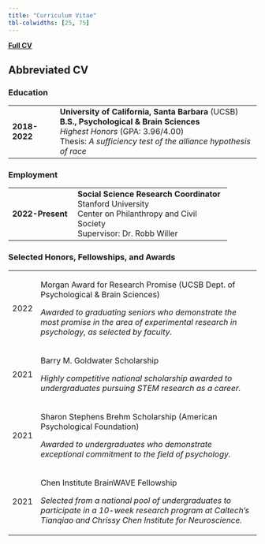 ```yaml
---
title: "Curriculum Vitae"
tbl-colwidths: [25, 75]
---
```


::: large-text
[**Full CV**](https://www.dropbox.com/s/ba1m79dtsnom4no/Ghezae_CV.pdf?dl=0)
:::

## Abbreviated CV

### Education

+---------------+-----------------------------------------------------------------+
| **2018-2022** | **University of California, Santa Barbara** (UCSB)**\           |
|               | B.S., Psychological & Brain Sciences**\                         |
|               | *Highest Honors* (GPA: 3.96/4.00)\                              |
|               | Thesis: *A sufficiency test of the alliance hypothesis of race* |
+---------------+-----------------------------------------------------------------+

### Employment

+------------------+-------------------------------------------+
| **2022-Present** | **Social Science Research Coordinator\    |
|                  | **Stanford University\                    |
|                  | Center on Philanthropy and Civil Society\ |
|                  | Supervisor: Dr. Robb Willer               |
+------------------+-------------------------------------------+

### Selected Honors, Fellowships, and Awards

+----------+-------------------------------------------------------------------------------------------------------------------------------------------------------------------+
| 2022     | Morgan Award for Research Promise (UCSB Dept. of Psychological & Brain Sciences)                                                                                  |
|          |                                                                                                                                                                   |
|          | *Awarded to graduating seniors who demonstrate the most promise in the area of experimental research in psychology, as selected by faculty.*                      |
+----------+-------------------------------------------------------------------------------------------------------------------------------------------------------------------+
| 2021     | Barry M. Goldwater Scholarship                                                                                                                                    |
|          |                                                                                                                                                                   |
|          | *Highly competitive national scholarship awarded to undergraduates pursuing STEM research as a career.*                                                           |
+----------+-------------------------------------------------------------------------------------------------------------------------------------------------------------------+
| 2021     | Sharon Stephens Brehm Scholarship (American Psychological Foundation)                                                                                             |
|          |                                                                                                                                                                   |
|          | *Awarded to undergraduates who demonstrate exceptional commitment to the field of psychology.*                                                                    |
+----------+-------------------------------------------------------------------------------------------------------------------------------------------------------------------+
| 2021     | Chen Institute BrainWAVE Fellowship                                                                                                                               |
|          |                                                                                                                                                                   |
|          | *Selected from a national pool of undergraduates to participate in a 10-week research program at Caltech's Tianqiao and Chrissy Chen Institute for Neuroscience.* |
+----------+-------------------------------------------------------------------------------------------------------------------------------------------------------------------+
